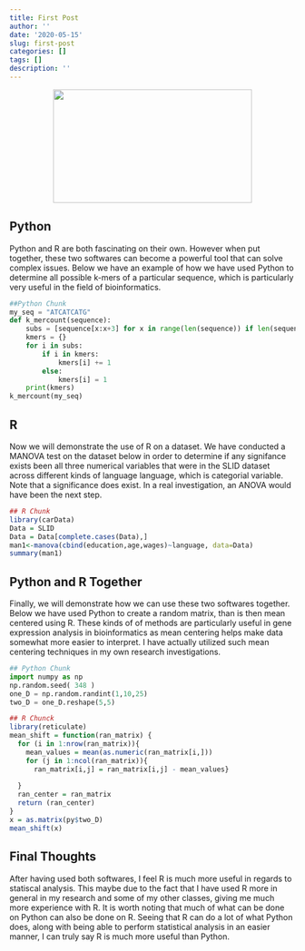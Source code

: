 ```yaml
---
title: First Post
author: ''
date: '2020-05-15'
slug: first-post
categories: []
tags: []
description: ''
---
```

<center>
![](/blog/2020-05-15-first-post_files/rpython.png){width=350px height=200px}
</center>

## Python
Python and R are both fascinating on their own. However when put together, these two softwares can become a powerful tool that can solve complex issues.  Below we have an example of how we have used Python to determine all possible k-mers of a particular sequence, which is particularly very useful in the field of bioinformatics.
```python
##Python Chunk
my_seq = "ATCATCATG"
def k_mercount(sequence):
    subs = [sequence[x:x+3] for x in range(len(sequence)) if len(sequence[x:x+3]) > 2]
    kmers = {}
    for i in subs:
        if i in kmers:
            kmers[i] += 1
        else:
            kmers[i] = 1
    print(kmers)
k_mercount(my_seq)
```
## R
Now we will demonstrate the use of R on a dataset. We have conducted a MANOVA test on the dataset below in order to determine if any signifance exists been all three numerical variables that were in the SLID dataset across different kinds of language language, which is categorial variable. Note that a significance does exist. In a real investigation, an ANOVA would have been the next step.
```R
## R Chunk
library(carData)
Data = SLID
Data = Data[complete.cases(Data),]
man1<-manova(cbind(education,age,wages)~language, data=Data)
summary(man1)

```

## Python and R Together
Finally, we will demonstrate how we can use these two softwares together. Below we have used Python to create a random matrix, than is then mean centered using R. These kinds of of methods are particularly useful in gene expression analysis in bioinformatics as mean centering helps make data somewhat more easier to interpret. I have actually utilized such mean centering techniques in my own research investigations.

```python
## Python Chunk
import numpy as np
np.random.seed( 348 )
one_D = np.random.randint(1,10,25)
two_D = one_D.reshape(5,5)
```

```R
## R Chunck
library(reticulate)
mean_shift = function(ran_matrix) {
  for (i in 1:nrow(ran_matrix)){
    mean_values = mean(as.numeric(ran_matrix[i,]))
    for (j in 1:ncol(ran_matrix)){
      ran_matrix[i,j] = ran_matrix[i,j] - mean_values}
    
  }
  ran_center = ran_matrix
  return (ran_center)
}
x = as.matrix(py$two_D)
mean_shift(x)
```

## Final Thoughts
After having used both softwares, I feel R is much more useful in regards to statiscal analysis. This maybe due to the fact that I have used R more in general in my research and some of my other classes, giving me much more experience with R. It is worth noting that much of what can be done on Python can also be done on R. Seeing that R can do a lot of what Python does, along with being able to perform statistical analysis in an easier manner, I can truly say R is much more useful than Python. 